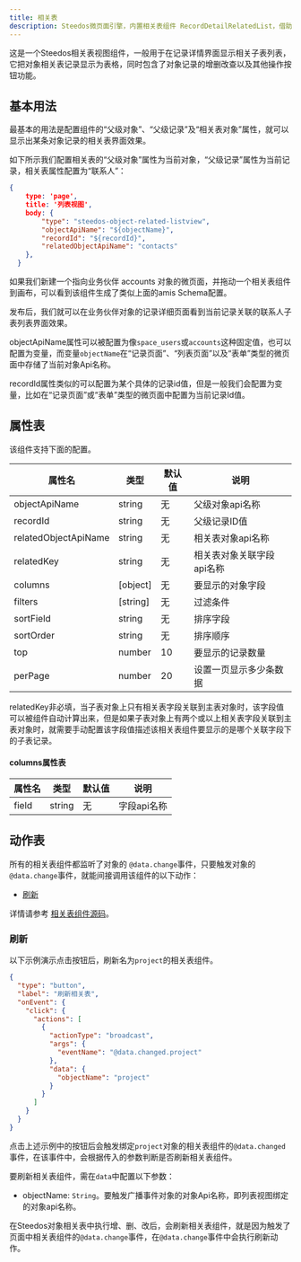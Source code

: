 ```yaml
---
title: 相关表
description: Steedos微页面引擎，内置相关表组件 RecordDetailRelatedList，借助amis渲染器，可以帮助开发人员快速生成一个功能完善的相关表视图组件。
---
```


这是一个Steedos相关表视图组件，一般用于在记录详情界面显示相关子表列表，它把对象相关表记录显示为表格，同时包含了对象记录的增删改查以及其他操作按钮功能。

## 基本用法

最基本的用法是配置组件的“父级对象”、“父级记录”及“相关表对象”属性，就可以显示出某条对象记录的相关表界面效果。

如下所示我们配置相关表的“父级对象”属性为当前对象，“父级记录”属性为当前记录，相关表属性配置为“联系人”：

```json
{
    type: 'page',
    title: '列表视图',
    body: {
        "type": "steedos-object-related-listview",
        "objectApiName": "${objectName}",
        "recordId": "${recordId}",
        "relatedObjectApiName": "contacts"
    },
  }
```
如果我们新建一个指向业务伙伴 accounts 对象的微页面，并拖动一个相关表组件到画布，可以看到该组件生成了类似上面的amis Schema配置。

发布后，我们就可以在业务伙伴对象的记录详细页面看到当前记录关联的联系人子表列表界面效果。

objectApiName属性可以被配置为像`space_users`或`accounts`这种固定值，也可以配置为变量，而变量`objectName`在“记录页面”、“列表页面”以及“表单”类型的微页面中存储了当前对象Api名称。

recordId属性类似的可以配置为某个具体的记录id值，但是一般我们会配置为变量，比如在“记录页面”或“表单”类型的微页面中配置为当前记录Id值。

## 属性表

该组件支持下面的配置。

| 属性名 | 类型 | 默认值 | 说明 |
|----|----|----|----|
| objectApiName | string | 无 | 父级对象api名称 |
| recordId | string | 无 | 父级记录ID值 |
| relatedObjectApiName | string | 无 | 相关表对象api名称 |
| relatedKey | string | 无 | 相关表对象关联字段api名称 |
| columns | [object] | 无 | 要显示的对象字段 |
| filters | [string] | 无 | 过滤条件 |
| sortField | string | 无 | 排序字段 |
| sortOrder | string | 无 | 排序顺序 |
| top | number | 10 | 要显示的记录数量 |
| perPage | number | 20 | 设置一页显示多少条数据 |

<!--
| actions | [string] | 无 | 操作 |
| enableActions | boolean | false | 显示列表视图操作栏 |
-->

relatedKey非必填，当子表对象上只有相关表字段关联到主表对象时，该字段值可以被组件自动计算出来，但是如果子表对象上有两个或以上相关表字段关联到主表对象时，就需要手动配置该字段值描述该相关表组件要显示的是哪个关联字段下的子表记录。

#### columns属性表

| 属性名 | 类型 | 默认值 | 说明 |
|----|----|----|----|
| field | string | 无 | 字段api名称 |


## 动作表

所有的相关表组件都监听了对象的 `@data.change`事件，只要触发对象的`@data.change`事件，就能间接调用该组件的以下动作： 
- [刷新](#刷新)

详情请参考 [相关表组件源码](https://github.com/steedos/steedos-widgets/blob/1.2/packages/%40steedos-widgets/amis-lib/src/lib/objectsRelated.js#L162)。

### 刷新

以下示例演示点击按钮后，刷新名为`project`的相关表组件。

```json
{
  "type": "button",
  "label": "刷新相关表",
  "onEvent": {
    "click": {
      "actions": [
        {
          "actionType": "broadcast",
          "args": {
            "eventName": "@data.changed.project"
          },
          "data": {
            "objectName": "project"
          }
        }
      ]
    }
  }
}
```

点击上述示例中的按钮后会触发绑定`project`对象的相关表组件的`@data.changed`事件，在该事件中，会根据传入的参数判断是否刷新相关表组件。

要刷新相关表组件，需在`data`中配置以下参数：
- objectName: `String`。要触发广播事件对象的对象Api名称，即列表视图绑定的对象api名称。

在Steedos对象相关表中执行增、删、改后，会刷新相关表组件，就是因为触发了页面中相关表组件的`@data.change`事件，在`@data.change`事件中会执行刷新动作。
